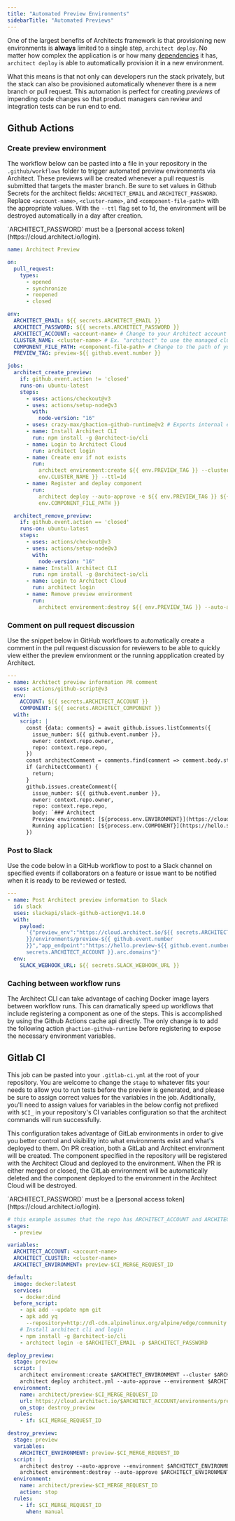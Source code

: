 ```yaml
---
title: "Automated Preview Environments"
sidebarTitle: "Automated Previews"
---
```


One of the largest benefits of Architects framework is that provisioning new
environments is **always** limited to a single step, `architect deploy`. No
matter how complex the application is or how many
[dependencies](/components/dependencies) it has, `architect deploy` is able to
automatically provision it in a new environment.

What this means is that not only can developers run the stack privately, but the
stack can also be provisioned automatically whenever there is a new branch or
pull request. This automation is perfect for creating _previews_ of impending
code changes so that product managers can review and integration tests can be
run end to end.

## Github Actions

### Create preview environment

The workflow below can be pasted into a file in your repository in the
`.github/workflows` folder to trigger automated preview environments via
Architect. These previews will be created whenever a pull request is submitted
that targets the master branch. Be sure to set values in Github Secrets for the
architect fields: `ARCHITECT_EMAIL` and `ARCHITECT_PASSWORD`. Replace
`<account-name>`, `<cluster-name>`, and `<component-file-path>` with the
appropriate values. With the `--ttl` flag set to 1d, the environment will be
destroyed automatically in a day after creation.

<Warning>
  `ARCHITECT_PASSWORD` must be a [personal access
  token](https://cloud.architect.io/login).
</Warning>

```yaml
name: Architect Preview

on:
  pull_request:
    types:
      - opened
      - synchronize
      - reopened
      - closed

env:
  ARCHITECT_EMAIL: ${{ secrets.ARCHITECT_EMAIL }}
  ARCHITECT_PASSWORD: ${{ secrets.ARCHITECT_PASSWORD }}
  ARCHITECT_ACCOUNT: <account-name> # Change to your Architect account name
  CLUSTER_NAME: <cluster-name> # Ex. "architect" to use the managed cluster
  COMPONENT_FILE_PATH: <component-file-path> # Change to the path of your architect.yml
  PREVIEW_TAG: preview-${{ github.event.number }}

jobs:
  architect_create_preview:
    if: github.event.action != 'closed'
    runs-on: ubuntu-latest
    steps:
      - uses: actions/checkout@v3
      - uses: actions/setup-node@v3
        with:
          node-version: "16"
      - uses: crazy-max/ghaction-github-runtime@v2 # Exports internal envs for Github Actions. Required for register caching to work.
      - name: Install Architect CLI
        run: npm install -g @architect-io/cli
      - name: Login to Architect Cloud
        run: architect login
      - name: Create env if not exists
        run:
          architect environment:create ${{ env.PREVIEW_TAG }} --cluster ${{
          env.CLUSTER_NAME }} --ttl=1d
      - name: Register and deploy component
        run:
          architect deploy --auto-approve -e ${{ env.PREVIEW_TAG }} ${{
          env.COMPONENT_FILE_PATH }}

  architect_remove_preview:
    if: github.event.action == 'closed'
    runs-on: ubuntu-latest
    steps:
      - uses: actions/checkout@v3
      - uses: actions/setup-node@v3
        with:
          node-version: "16"
      - name: Install Architect CLI
        run: npm install -g @architect-io/cli
      - name: Login to Architect Cloud
        run: architect login
      - name: Remove preview environment
        run:
          architect environment:destroy ${{ env.PREVIEW_TAG }} --auto-approve -f
```

### Comment on pull request discussion

Use the snippet below in GitHub workflows to automatically create a comment in
the pull request discussion for reviewers to be able to quickly view either the
preview environment or the running appplication created by Architect.

```yaml
---
- name: Architect preview information PR comment
  uses: actions/github-script@v3
  env:
    ACCOUNT: ${{ secrets.ARCHITECT_ACCOUNT }}
    COMPONENT: ${{ secrets.ARCHITECT_COMPONENT }}
  with:
    script: |
      const {data: comments} = await github.issues.listComments({
        issue_number: ${{ github.event.number }},
        owner: context.repo.owner,
        repo: context.repo.repo,
      })
      const architectComment = comments.find(comment => comment.body.startsWith('### Architect'));
      if (architectComment) {
        return;
      }
      github.issues.createComment({
        issue_number: ${{ github.event.number }},
        owner: context.repo.owner,
        repo: context.repo.repo,
        body: `### Architect
        Preview environment: [${process.env.ENVIRONMENT}](https://cloud.architect.io/${process.env.ACCOUNT}/environments/${process.env.ENVIRONMENT})
        Running application: [${process.env.COMPONENT}](https://hello.${process.env.ENVIRONMENT}.${process.env.ACCOUNT}.arc.domains)`
      })
```

### Post to Slack

Use the code below in a GitHub workflow to post to a Slack channel on specified
events if collaborators on a feature or issue want to be notified when it is
ready to be reviewed or tested.

```yaml
---
- name: Post Architect preview information to Slack
  id: slack
  uses: slackapi/slack-github-action@v1.14.0
  with:
    payload:
      '{"preview_env":"https://cloud.architect.io/${{ secrets.ARCHITECT_ACCOUNT
      }}/environments/preview-${{ github.event.number
      }}","app_endpoint":"https://hello.preview-${{ github.event.number }}.${{
      secrets.ARCHITECT_ACCOUNT }}.arc.domains"}'
  env:
    SLACK_WEBHOOK_URL: ${{ secrets.SLACK_WEBHOOK_URL }}
```

### Caching between workflow runs

The Architect CLI can take advantage of caching Docker image layers between
workflow runs. This can dramatically speed up workflows that include registering
a component as one of the steps. This is accomplished by using the Github
Actions cache api directly. The only change is to add the following action
`ghaction-github-runtime` before registering to expose the necessary environment
variables.

## Gitlab CI

This job can be pasted into your `.gitlab-ci.yml` at the root of your
repository. You are welcome to change the `stage` to whatever fits your needs to
allow you to run tests before the preview is generated, and please be sure to
assign correct values for the variables in the job. Additionally, you'll need to
assign values for variables in the below config not prefixed with `$CI_` in your
repository's CI variables configuration so that the architect commands will run
successfully.

This configuration takes advantage of GitLab environments in order to give you
better control and visibility into what environments exist and what's deployed
to them. On PR creation, both a GitLab and Architect environment will be
created. The component specified in the repository will be registered with the
Architect Cloud and deployed to the environment. When the PR is either merged or
closed, the GitLab environment will be automatically deleted and the component
deployed to the environment in the Architect Cloud will be destroyed.

<Warning>
  `ARCHITECT_PASSWORD` must be a [personal access
  token](https://cloud.architect.io/login).
</Warning>

```yaml
# this example assumes that the repo has ARCHITECT_ACCOUNT and ARCHITECT_CLUSTER set as CI/CD variables
stages:
  - preview

variables:
  ARCHITECT_ACCOUNT: <account-name>
  ARCHITECT_CLUSTER: <cluster-name>
  ARCHITECT_ENVIRONMENT: preview-$CI_MERGE_REQUEST_ID

default:
  image: docker:latest
  services:
    - docker:dind
  before_script:
    - apk add --update npm git
    - apk add yq
      --repository=http://dl-cdn.alpinelinux.org/alpine/edge/community
    # Install architect cli and login
    - npm install -g @architect-io/cli
    - architect login -e $ARCHITECT_EMAIL -p $ARCHITECT_PASSWORD

deploy_preview:
  stage: preview
  script: |
    architect environment:create $ARCHITECT_ENVIRONMENT --cluster $ARCHITECT_CLUSTER
    architect deploy architect.yml --auto-approve --environment $ARCHITECT_ENVIRONMENT
  environment:
    name: architect/preview-$CI_MERGE_REQUEST_ID
    url: https://cloud.architect.io/$ARCHITECT_ACCOUNT/environments/preview-$CI_MERGE_REQUEST_ID/
    on_stop: destroy_preview
  rules:
    - if: $CI_MERGE_REQUEST_ID

destroy_preview:
  stage: preview
  variables:
    ARCHITECT_ENVIRONMENT: preview-$CI_MERGE_REQUEST_ID
  script: |
    architect destroy --auto-approve --environment $ARCHITECT_ENVIRONMENT
    architect environment:destroy --auto-approve $ARCHITECT_ENVIRONMENT
  environment:
    name: architect/preview-$CI_MERGE_REQUEST_ID
    action: stop
  rules:
    - if: $CI_MERGE_REQUEST_ID
      when: manual
```
